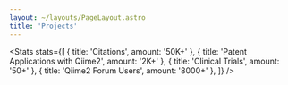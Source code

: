 ```yaml
---
layout: ~/layouts/PageLayout.astro
title: 'Projects'
---
```




<HeroText
    id="features"
    title="<span class='text-primary'>QIIME2</span> Enables Microbiome Science"
    subtitle="Our software tools have driven microbiome science innovations since 2011."
/>
<Stats
    stats={[
        { title: 'Citations', amount: '50K+' },
        { title: 'Patent Applications with Qiime2', amount: '2K+' },
        { title: 'Clinical Trials', amount: '50+' },
        { title: 'Qiime2 Forum Users', amount: '8000+' },
    ]}
/>
